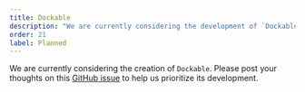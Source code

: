 ```yaml
---
title: Dockable
description: "We are currently considering the development of `Dockable`."
order: 21
label: Planned
---
```


We are currently considering the creation of `Dockable`. Please post your thoughts on this [GitHub issue](https://github.com/yamada-ui/yamada-ui/issues/989) to help us prioritize its development.
